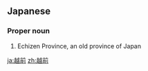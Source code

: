 ==Japanese==
{{wikipedia|lang=ja}}
{{ja-kanjitab|えち|ぜん|yomi=o}}

===Proper noun===
{{ja-pos|えちぜん|proper|hhira=ゑちぜん}}

# Echizen Province, an old province of Japan

[[ja:越前]]
[[zh:越前]]
